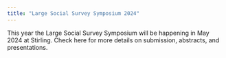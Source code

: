 ---
title: "Large Social Survey Symposium 2024"
---

This year the Large Social Survey Symposium will be happening in May 2024 at Stirling. Check here for more details on submission, abstracts, and presentations. 

